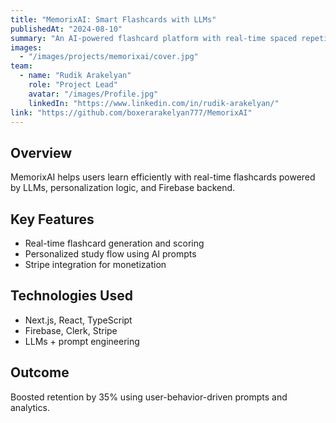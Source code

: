 ---
title: "MemorixAI: Smart Flashcards with LLMs"
publishedAt: "2024-08-10"
summary: "An AI-powered flashcard platform with real-time spaced repetition, prompt engineering, and user analytics."
images:
  - "/images/projects/memorixai/cover.jpg"
team:
  - name: "Rudik Arakelyan"
    role: "Project Lead"
    avatar: "/images/Profile.jpg"
    linkedIn: "https://www.linkedin.com/in/rudik-arakelyan/"
link: "https://github.com/boxerarakelyan777/MemorixAI"
---

## Overview

MemorixAI helps users learn efficiently with real-time flashcards powered by LLMs, personalization logic, and Firebase backend.

## Key Features

- Real-time flashcard generation and scoring
- Personalized study flow using AI prompts
- Stripe integration for monetization

## Technologies Used

- Next.js, React, TypeScript
- Firebase, Clerk, Stripe
- LLMs + prompt engineering

## Outcome

Boosted retention by 35% using user-behavior-driven prompts and analytics.
